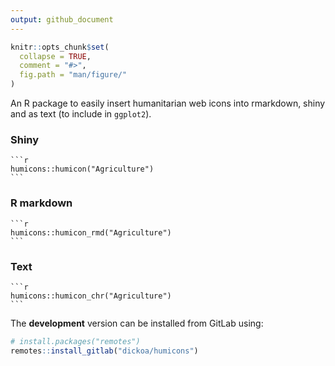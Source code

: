 ```yaml
---
output: github_document
---
```


<!-- README.md is generated from README.Rmd. Please edit that file -->

```r
knitr::opts_chunk$set(
  collapse = TRUE,
  comment = "#>",
  fig.path = "man/figure/"
)
```

An R package to easily insert humanitarian web icons into rmarkdown, shiny and as text (to include in `ggplot2`).

### Shiny

````
```r
humicons::humicon("Agriculture")
```
````

### R markdown

````
```r
humicons::humicon_rmd("Agriculture")
```
````

### Text

````
```r
humicons::humicon_chr("Agriculture")
```
````

The **development** version can be installed from GitLab using:

```r
# install.packages("remotes")
remotes::install_gitlab("dickoa/humicons")
```

